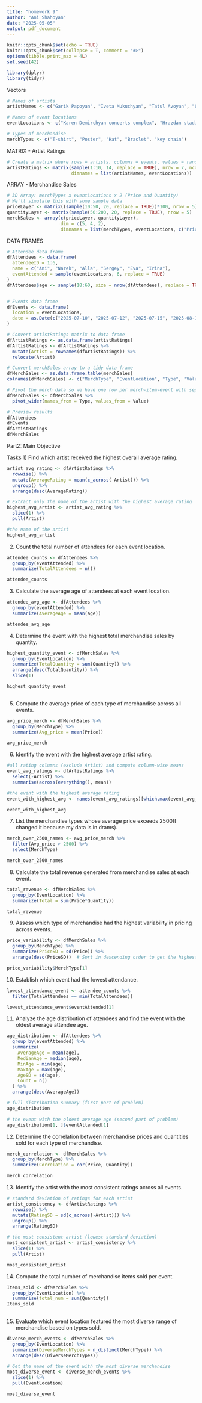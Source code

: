 ```yaml
---
title: "homework 9"
author: "Ani Shahoyan"
date: "2025-05-05"
output: pdf_document
---
```


```r
knitr::opts_chunk$set(echo = TRUE)
knitr::opts_chunk$set(collapse = T, comment = "#>")
options(tibble.print_max = 4L)
set.seed(42)
```

```r
library(dplyr)
library(tidyr)
```

Vectors

```r
# Names of artists
artistNames <- c("Garik Papoyan", "Iveta Mukuchyan", "Tatul Avoyan", "Lav eli", "Aram mp3", "Nemra", "Brunette")

# Names of event locations
eventLocations <- c("Karen Demirchyan concerts complex", "Hrazdan stadium", "Hard Rock cafe", "Republic square")

# Types of merchandise
merchTypes <- c("T-shirt", "Poster", "Hat", "Braclet", "key chain")

```

MATRIX - Artist Ratings

```r
# Create a matrix where rows = artists, columns = events, values = random ratings
artistRatings <- matrix(sample(1:10, 14, replace = TRUE), nrow = 7, ncol = 4,
                        dimnames = list(artistNames, eventLocations))
```

ARRAY - Merchandise Sales

```r
# 3D Array: merchTypes x eventLocations x 2 (Price and Quantity)
# We'll simulate this with some sample data
priceLayer <- matrix((sample(10:50, 20, replace = TRUE))*100, nrow = 5)
quantityLayer <- matrix(sample(50:200, 20, replace = TRUE), nrow = 5)
merchSales <- array(c(priceLayer, quantityLayer),
                    dim = c(5, 4, 2),
                    dimnames = list(merchTypes, eventLocations, c("Price", "Quantity")))

```


DATA FRAMES
```r

# Attendee data frame
dfAttendees <- data.frame(
  attendeeID = 1:6,
  name = c("Ani", "Narek", "Alla", "Sergey", "Eva", "Irina"),
  eventAttended = sample(eventLocations, 6, replace = TRUE)
)
dfAttendees$age <- sample(18:60, size = nrow(dfAttendees), replace = TRUE)


# Events data frame
dfEvents <- data.frame(
  location = eventLocations,
  date = as.Date(c("2025-07-10", "2025-07-12", "2025-07-15", "2025-08-14"))
)

# Convert artistRatings matrix to data frame
dfArtistRatings <- as.data.frame(artistRatings)
dfArtistRatings <- dfArtistRatings %>%
  mutate(Artist = rownames(dfArtistRatings)) %>%
  relocate(Artist)

# Convert merchSales array to a tidy data frame
dfMerchSales <- as.data.frame.table(merchSales)
colnames(dfMerchSales) <- c("MerchType", "EventLocation", "Type", "Value")

# Pivot the merch data so we have one row per merch-item-event with separate columns
dfMerchSales <- dfMerchSales %>%
  pivot_wider(names_from = Type, values_from = Value)

# Preview results
dfAttendees
dfEvents
dfArtistRatings
dfMerchSales
```
Part2: Main Objective

Tasks
1) Find which artist received the highest overall average rating.
```r
artist_avg_rating <- dfArtistRatings %>%
  rowwise() %>%
  mutate(AverageRating = mean(c_across(-Artist))) %>%
  ungroup() %>%
  arrange(desc(AverageRating))

# Extract only the name of the artist with the highest average rating
highest_avg_artist <- artist_avg_rating %>%
  slice(1) %>%
  pull(Artist)

#the name of the artist
highest_avg_artist


```

2) Count the total number of attendees for each event location.
``` r
attendee_counts <- dfAttendees %>%
  group_by(eventAttended) %>%
  summarize(TotalAttendees = n())

attendee_counts

```
3) Calculate the average age of attendees at each event location.
```r
attendee_avg_age <- dfAttendees %>%
  group_by(eventAttended) %>%
  summarize(AverageAge = mean(age))

attendee_avg_age 

```
4) Determine the event with the highest total merchandise sales by quantity.
```r
highest_quantity_event <- dfMerchSales %>%
  group_by(EventLocation) %>%
  summarize(TotalQuantity = sum(Quantity)) %>%
  arrange(desc(TotalQuantity)) %>%
  slice(1)

highest_quantity_event
 
```
5) Compute the average price of each type of merchandise across all events.
```r
avg_price_merch <- dfMerchSales %>%
  group_by(MerchType) %>%
  summarize(Avg_price = mean(Price))

avg_price_merch
```
6) Identify the event with the highest average artist rating.
```r
#all rating columns (exclude Artist) and compute column-wise means
event_avg_ratings <- dfArtistRatings %>%
  select(-Artist) %>%
  summarise(across(everything(), mean))

#the event with the highest average rating
event_with_highest_avg <- names(event_avg_ratings)[which.max(event_avg_ratings)]

event_with_highest_avg

```
7) List the merchandise types whose average price exceeds 2500(I changed it because my data is in drams).
```r
merch_over_2500_names <- avg_price_merch %>%
  filter(Avg_price > 2500) %>%
  select(MerchType)

merch_over_2500_names


```

8) Calculate the total revenue generated from merchandise sales at each event.
```r
total_revenue <- dfMerchSales %>%
  group_by(EventLocation) %>%
  summarize(Total = sum(Price*Quantity))

total_revenue
```
9) Assess which type of merchandise had the highest variability in pricing across events.
```r
price_variability <- dfMerchSales %>%
  group_by(MerchType) %>%
  summarize(PriceSD = sd(Price)) %>%
  arrange(desc(PriceSD))  # Sort in descending order to get the highest variability

price_variability$MerchType[1]

```
10) Establish which event had the lowest attendance.

```r
lowest_attendance_event <- attendee_counts %>%
  filter(TotalAttendees == min(TotalAttendees))

lowest_attendance_event$eventAttended[1]

```
11) Analyze the age distribution of attendees and find the event with the oldest average attendee age.
```r
age_distribution <- dfAttendees %>%
  group_by(eventAttended) %>%
  summarize(
    AverageAge = mean(age),
    MedianAge = median(age),
    MinAge = min(age),
    MaxAge = max(age),
    AgeSD = sd(age),
    Count = n()
  ) %>%
  arrange(desc(AverageAge))

# full distribution summary (first part of problem)
age_distribution

# the event with the oldest average age (second part of problem)
age_distribution[1, ]$eventAttended[1]


```
12) Determine the correlation between merchandise prices and quantities sold for each type of merchandise.
```r
merch_correlation <- dfMerchSales %>%
  group_by(MerchType) %>%
  summarize(Correlation = cor(Price, Quantity))

merch_correlation
```
13) Identify the artist with the most consistent ratings across all events.
``` r
# standard deviation of ratings for each artist
artist_consistency <- dfArtistRatings %>%
  rowwise() %>%
  mutate(RatingSD = sd(c_across(-Artist))) %>%
  ungroup() %>%
  arrange(RatingSD)

# the most consistent artist (lowest standard deviation)
most_consistent_artist <- artist_consistency %>%
  slice(1) %>%
  pull(Artist)

most_consistent_artist
```
14) Compute the total number of merchandise items sold per event.
``` r

Items_sold <- dfMerchSales %>%
  group_by(EventLocation) %>%
  summarise(total_num = sum(Quantity))
Items_sold
  
```
15) Evaluate which event location featured the most diverse range of merchandise based on types sold.
```r
diverse_merch_events <- dfMerchSales %>%
  group_by(EventLocation) %>%
  summarize(DiverseMerchTypes = n_distinct(MerchType)) %>%  
  arrange(desc(DiverseMerchTypes))      

# Get the name of the event with the most diverse merchandise
most_diverse_event <- diverse_merch_events %>%
  slice(1) %>%  
  pull(EventLocation) 

most_diverse_event

```